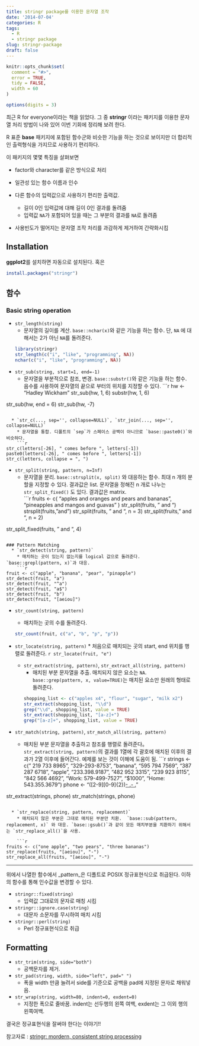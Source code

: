 ```yaml
---
title: stringr package를 이용한 문자열 조작
date: '2014-07-04'
categories: R
tags:
  - R
  - stringr package
slug: stringr-package
draft: false
---
```


```r
knitr::opts_chunk$set(
  comment = "#>",
  error = TRUE,
  tidy = FALSE,
  width = 60
)

options(digits = 3)
```

최근 R for everyone이라는 책을 읽었다. 그 중 **stringr** 이라는 패키지를 이용한 문자열 처리 방법이 나와 있어 이번 기회에 정리해 보려 한다. 

R 표준 **base** 패키지에 포함된 함수군와 비슷한 기능을 하는 것으로 보이지만 더 합리적인 출력형식을 가지므로 사용하기 편리하다. 

이 패키지의 몇몇 특징을 살펴보면

  * factor와 character를 같은 방식으로 처리
  
  * 일관성 있는 함수 이름과 인수 
  
  * 다른 함수의 입력값으로 사용하기 편리한 출력값. 
    * 길이 0인 입력값에 대해 길이 0인 결과를 돌려줌
    * 입력값 `NA`가 포함되어 있을 때는 그 부분의 결과를 `NA`로 돌려줌
    
  * 사용빈도가 떨어지는 문자열 조작 처리를 과감하게 제거하여 간략화시킴

## Installation
**ggplot2**를 설치하면 자동으로 설치된다.
혹은

```r
install.packages("stringr")
```

## 함수
### Basic string operation
  * `str_length(string)`
      * 문자열의 길이를 계산. `base::nchar(x)`와 같은 기능을 하는 함수. 단, `NA` 에 대해서는 2가 아닌 `NA`를 돌려준다. 
    ```r
library(stringr)
str_length(c("i", "like", "programming", NA))
nchar(c("i", "like", "programming", NA))
```
  * `str_sub(string, start=1, end=-1)`
      * 문자열을 부분적으로 참조, 변경. `base::substr()`와 같은 기능을 하는 함수. 음수를 사용하여 문자열의 끝으로 부터의 위치를 지정할 수 있다. 
    ```r
hw <- "Hadley Wickham"
str_sub(hw, 1, 6)
substr(hw, 1, 6)

str_sub(hw, end = 6)
str_sub(hw, -7)
```
      
  * `str_c(..., sep='', collapse=NULL)`, `str_join(..., sep='', collapse=NULL)`
    * 문자열을 통합. 디폴트의 `sep`가 스페이스 공백이 아니므로 `base::paste0()`와 비슷하다.
    ```r
str_c(letters[-26], " comes before ", letters[-1])
paste0(letters[-26], " comes before ", letters[-1])
str_c(letters, collapse = ", ")
```
    
  * `str_split(string, pattern, n=Inf)`
    * 문자열을 분리. `base::strsplit(x, split)` 와 대응하는 함수. 최대 n 개의 분할을 지정할 수 있다. 결과값은 list. 문자열을 정해진 n 개로 나누는  `str_split_fixed()` 도 있다. 결과값은 matrix.  
    ```r
fruits <- c(
  "apples and oranges and pears and bananas",
  "pineapples and mangos and guavas"
)
str_split(fruits, " and ")
strsplit(fruits, "and")
str_split(fruits, " and ", n = 3)
str_split(fruits, " and ", n = 2)

str_split_fixed(fruits, " and ", 4)
```

### Pattern Matching
  * `str_detect(string, pattern)`
    * 매치하는 곳이 있는지 없는지를 logical 값으로 돌려준다. `base::grepl(pattern, x)`과 대응.
    ```r
fruit <- c("apple", "banana", "pear", "pinapple")
str_detect(fruit, "a")
str_detect(fruit, "^a")
str_detect(fruit, "a$")
str_detect(fruit, "b")
str_detect(fruit, "[aeiou]")
```

* `str_count(string, pattern)`
    * 매치하는 곳의 수를 돌려준다. 
    ```r
str_count(fruit, c("a", "b", "p", "p"))
```

* `str_locate(string, pattern)`
      * 처음으로 매치되는 곳의 start, end 위치를 행렬로 돌려준다.
    ```r
str_locate(fruit, "e")
```

  * `str_extract(string, pattern)`, `str_extract_all(string, pattern)`
    * 매치된 부분 문자열을 추출. 매치되지 않은 요소는 `NA`. `base::grep(pattern, x, value=TRUE)`는 매치된 요소만 원래의 형태로 돌려준다.
    ```r
shopping_list <- c("apples x4", "flour", "sugar", "milk x2")
str_extract(shopping_list, "\\d")
grep("\\d", shopping_list, value = TRUE)
str_extract(shopping_list, "[a-z]+")
grep("[a-z]+", shopping_list, value = TRUE)
```

* `str_match(string, pattern)`, `str_match_all(string, pattern)`
    * 매치된 부분 문자열을 추출하고 참조를 행렬로 돌려준다。 `str_extract(string, pattern)`의 결과를 1열에 각 괄호에 매치된 이후의 결과가 2열 이후에 들어간다. 예제를 보는 것이 이해에 도움이 됨.
    ```r
    strings <- c(" 219 733 8965", "329-293-8753 ", "banana", "595 794 7569",
  "387 287 6718", "apple", "233.398.9187  ", "482 952 3315",
  "239 923 8115", "842 566 4692", "Work: 579-499-7527", "$1000",
  "Home: 543.355.3679")
phone <- "([2-9][0-9]{2})[- .]([0-9]{3})[- .]([0-9]{4})"

str_extract(strings, phone)
str_match(strings, phone)
```

  * `str_replace(string, pattern, replacement)`
    * 매치되지 않은 부분은 그대로 매치된 부분만 치환.  `base::sub(pattern, replacement, x)` 와 대응. `base::gsub()`과 같이 모든 매치부분을 치환하기 위해서는 `str_replace_all()`을 사용.
    
    ```r
fruits <- c("one apple", "two pears", "three bananas")
str_replace(fruits, "[aeiou]", "-")
str_replace_all(fruits, "[aeiou]", "-")
```
---
위에서 나열한 함수에서 _pattern_은 디폴트로  POSIX 정규표현식으로 취급된다. 이하의 함수를 통해 인수값을 변경할 수 있다. 

  * `stringr::fixed(string)`
    * 입력값 그대로의 문자로 매칭 시킴
  * `stringr::ignore.case(string)`
    * 대문자 소문자를 무시하여 매치 시킴
  * `stringr::perl(string)`
    * Perl 정규표현식으로 취급

## Formatting
  * `str_trim(string, side="both")`
    * 공백문자를 제거.
    
  * `str_pad(string, width, side="left", pad=" ")`
    * 폭을 width 만큼 늘려서 side를 기준으로 공백을 pad에 지정된 문자로 채워넣음.
    
  * `str_wrap(string, width=80, indent=0, exdent=0)`
    * 지정한 폭으로 줄바꿈. indent는 선두행의 왼쪽 여백, exdent는 그 이외 행의 왼쪽여백. 
    
    
결국은 정규표현식을 잘써야 한다는 이야기!!

참고자료 : [stringr: mordern, consistent string processing](http://journal.r-project.org/archive/2010-2/RJournal_2010-2_Wickham.pdf)